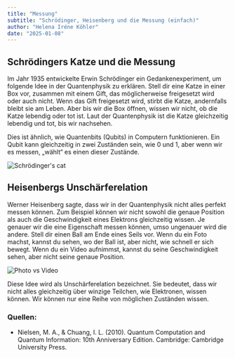 ```yaml
---
title: "Messung"
subtitle: "Schrödinger, Heisenberg und die Messung (einfach)"
author: "Helena Iréne Köhler"
date: "2025-01-08"
---
```


## Schrödingers Katze und die Messung

Im Jahr 1935 entwickelte Erwin Schrödinger ein Gedankenexperiment, um folgende Idee in der Quantenphysik zu erklären. Stell dir eine Katze in einer Box vor, zusammen mit einem Gift, das möglicherweise freigesetzt wird oder auch nicht. Wenn das Gift freigesetzt wird, stirbt die Katze, andernfalls bleibt sie am Leben. Aber bis wir die Box öffnen, wissen wir nicht, ob die Katze lebendig oder tot ist. Laut der Quantenphysik ist die Katze gleichzeitig lebendig und tot, bis wir nachsehen.

Dies ist ähnlich, wie Quantenbits (Qubits) in Computern funktionieren. Ein Qubit kann gleichzeitig in zwei Zuständen sein, wie 0 und 1, aber wenn wir es messen, „wählt“ es einen dieser Zustände.

![Schrödinger's cat](/posts/assets/entries/measurement/measurement_cat.png)

## Heisenbergs Unschärferelation

Werner Heisenberg sagte, dass wir in der Quantenphysik nicht alles perfekt messen können. Zum Beispiel können wir nicht sowohl die genaue Position als auch die Geschwindigkeit eines Elektrons gleichzeitig wissen. Je genauer wir die eine Eigenschaft messen können, umso ungenauer wird die andere.
Stell dir einen Ball am Ende eines Seils vor. Wenn du ein Foto machst, kannst du sehen, wo der Ball ist, aber nicht, wie schnell er sich bewegt. Wenn du ein Video aufnimmst, kannst du seine Geschwindigkeit sehen, aber nicht seine genaue Position.

![Photo vs Video](/posts/assets/entries/measurement/cam_analogy.png)

Diese Idee wird als Unschärferelation bezeichnet. Sie bedeutet, dass wir nicht alles gleichzeitig über winzige Teilchen, wie Elektronen, wissen können. Wir können nur eine Reihe von möglichen Zuständen wissen.

### Quellen:

- Nielsen, M. A., & Chuang, I. L. (2010). Quantum Computation and Quantum Information: 10th Anniversary Edition. Cambridge: Cambridge University Press.
